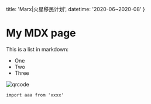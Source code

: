   title: 'Marx|火星移民计划',
  datetime: '2020-06~2020-08'
}

# My MDX page

This is a list in markdown:

- One
- Two
- Three

![qrcode](https://gitee.com/bruceeewong/image-bed/raw/master/2022-3-7/1646659064446-399d781a398c1213f71c38574634636.jpg)

```
import aaa from 'xxxx'
```
